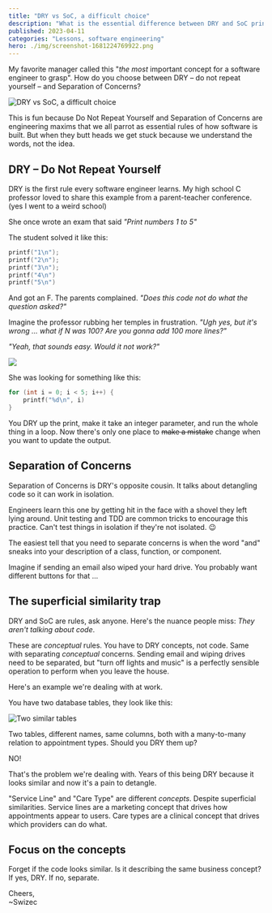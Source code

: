 ```yaml
---
title: "DRY vs SoC, a difficult choice"
description: "What is the essential difference between DRY and SoC principles in software engineering and how do you balance the two"
published: 2023-04-11
categories: "Lessons, software engineering"
hero: ./img/screenshot-1681224769922.png
---
```


My favorite manager called this "_the most_ important concept for a software engineer to grasp". How do you choose between DRY – do not repeat yourself – and Separation of Concerns?

![DRY vs SoC, a difficult choice](./img/DRY-vs-SoC-a-difficult-choicecibfi8.png)

This is fun because Do Not Repeat Yourself and Separation of Concerns are engineering maxims that we all parrot as essential rules of how software is built. But when they butt heads we get stuck because we understand the words, not the idea.

## DRY – Do Not Repeat Yourself

DRY is the first rule every software engineer learns. My high school C professor loved to share this example from a parent-teacher conference. (yes I went to a weird school)

She once wrote an exam that said _"Print numbers 1 to 5"_

The student solved it like this:

```c
printf("1\n");
printf("2\n");
printf("3\n");
printf("4\n")
printf("5\n")
```

And got an F. The parents complained. _"Does this code not do what the question asked?"_

Imagine the professor rubbing her temples in frustration. _"Ugh yes, but it's wrong ... what if N was 100? Are you gonna add 100 more lines?"_

_"Yeah, that sounds easy. Would it not work?"_

![](giphy:frustrated)

She was looking for something like this:

```c
for (int i = 0; i < 5; i++) {
	printf("%d\n", i)
}
```

You DRY up the print, make it take an integer parameter, and run the whole thing in a loop. Now there's only one place to ~~make a mistake~~ change when you want to update the output.

## Separation of Concerns

Separation of Concerns is DRY's opposite cousin. It talks about detangling code so it can work in isolation.

Engineers learn this one by getting hit in the face with a shovel they left lying around. Unit testing and TDD are common tricks to encourage this practice. Can't test things in isolation if they're not isolated. 😉

The easiest tell that you need to separate concerns is when the word "and" sneaks into your description of a class, function, or component.

Imagine if sending an email also wiped your hard drive. You probably want different buttons for that ...

## The superficial similarity trap

DRY and SoC are rules, ask anyone. Here's the nuance people miss: _They aren't talking about code_.

These are _conceptual_ rules. You have to DRY concepts, not code. Same with separating _conceptual_ concerns. Sending email and wiping drives need to be separated, but "turn off lights and music" is a perfectly sensible operation to perform when you leave the house.

Here's an example we're dealing with at work.

You have two database tables, they look like this:

![Two similar tables](./img/Two-similar-tablesc0faff.png)

Two tables, different names, same columns, both with a many-to-many relation to appointment types. Should you DRY them up?

NO!

That's the problem we're dealing with. Years of this being DRY because it looks similar and now it's a pain to detangle.

"Service Line" and "Care Type" are different _concepts_. Despite superficial similarities. Service lines are a marketing concept that drives how appointments appear to users. Care types are a clinical concept that drives which providers can do what.

## Focus on the concepts

Forget if the code looks similar. Is it describing the same business concept? If yes, DRY. If no, separate.

Cheers,<br/>
~Swizec
